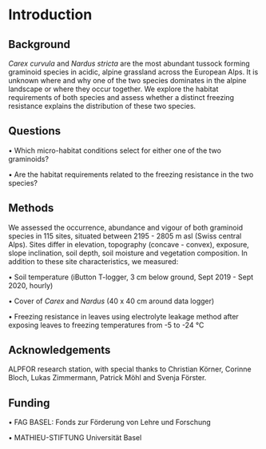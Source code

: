 # Introduction {#intro}

## Background {}
*Carex curvula* and *Nardus stricta* are the most abundant tussock forming graminoid species in acidic, alpine grassland across the European Alps. It is unknown where and why one of the two species dominates in the alpine landscape or where they occur together. We explore the habitat requirements of both species and assess whether a distinct freezing resistance explains the distribution of these two species.

## Questions {}
• Which micro-habitat conditions select for either one of the two graminoids?

• Are the habitat requirements related to the freezing resistance in the two species?

## Methods {}
We assessed the occurrence, abundance and vigour of both graminoid species in 115 sites, situated between 2195 - 2805 m asl (Swiss central Alps). Sites differ in elevation, topography (concave - convex), exposure, slope inclination, soil depth, soil moisture and vegetation composition. In addition to these site characteristics, we measured:

• Soil temperature (iButton T-logger, 3 cm below ground, Sept 2019 - Sept 2020, hourly)

• Cover of *Carex* and *Nardus* (40 x 40 cm around data logger)

• Freezing resistance in leaves using electrolyte leakage
method after exposing leaves to freezing temperatures from -5 to -24 °C

## Acknowledgements {}
ALPFOR research station, with special thanks to Christian Körner, Corinne Bloch, Lukas Zimmermann, Patrick Möhl and Svenja Förster.

## Funding {}
• FAG BASEL: Fonds zur Förderung von Lehre und Forschung

• MATHIEU-STIFTUNG Universität Basel





